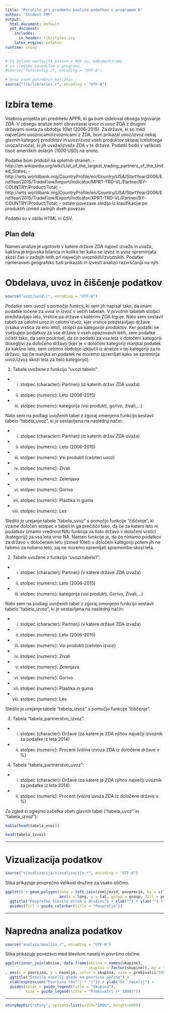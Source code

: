 ```yaml
---
title: "Poročilo pri predmetu Analiza podatkov s programom R"
author: "Študent FMF"
output:
  html_document: default
  pdf_document:
    includes:
      in_header: lib/styles.sty
    latex_engine: xelatex
runtime: shiny
---
```


```r
# Če želimo nastaviti pisave v PDF-ju, odkomentiramo
# in sledimo navodilom v programu.
#source("fontconfig.r", encoding = "UTF-8")

# Uvoz vseh potrebnih knjižnic
source("lib/libraries.r", encoding = "UTF-8")
```

# Izbira teme

Vsebina projekta pri predmetu APPR, ki ga bom izdeloval obsega trgovanje ZDA. V obsegu analize bom obravnaval izvoz in uvoz ZDA z drugimi državami sveta za obdobje 10let (2006-2015). Za države, ki so med največjimi uvoznicami/izvoznicami z ZDA, bom prikazal uvoz/izvoz nekaj glavnih kategorij produktov in uvoz/izvoz vseh produktov skupaj (celotnega uvoza/izvoza), ki jih uvaža/izvaža ZDA v te države. Podatki bodo v velikosti tisoč ameriških dolarjih (1000 USD) na enoto.

Podatke bom pridobil na spletnih straneh:
- http://en.wikipedia.org/wiki/List_of_the_largest_trading_partners_of_the_United_States;
- http://wits.worldbank.org/CountryProfile/en/Country/USA/StartYear/2006/EndYear/2015/TradeFlow/Import/Indicator/MPRT-TRD-VL/Partner/BY-COUNTRY/Product/Total;
- http://wits.worldbank.org/CountryProfile/en/Country/USA/StartYear/2006/EndYear/2015/TradeFlow/Export/Indicator/XPRT-TRD-VL/Partner/BY-COUNTRY/Product/Total;
- ostale povezave sledijo iz klasifikacije po produktih izmed zadnjih dveh povezav.

Podatki so v obliki HTML in CSV. 


## Plan dela

Namen analize je ugotoviti v katere države ZDA največ izvaža in uvaža, kakšna je trgovska bilanca in koliko ter kako se izvoz in uvoz spreminjata skozi čas v zadnjih letih pri največjih uvoznikih/izvoznikih. Podatke nameravam geografsko tudi prikazati in izvesti analizo razvrščanja na njih.


# Obdelava, uvoz in čiščenje podatkov

```r
source("uvoz/uvoz.r", encoding = "UTF-8")
```

Podatke sem uvozil s pomočjo funkcij, ki sem jih napisal tako, da imam podatke ločene za uvoz in izvoz v večih tabelah. V prvotnih tabelah stolpci predstavljajo leto, vrstice pa države s katerimi ZDA trguje. Nato sem sestavil tabeli za celotni uvoz in celotni izvoz, kjer vrstice predstavljajo države (vsaka vrstica za eno leto), stolpci pa kategorije produktov.
Ker podatki ne vsebujejo podatkov za vse države v vseh opazovanih letih, sem podatke očistil tako, da sem poskrbel, da so podatki za vsa leta v določeni kategoriji dosegljivi za določeno državo (kjer je v določeni kategoriji manjkal podatek za kakšno leto, sem celotno obdobje izključil iz analize v tej kategoriji za to državo, saj če manjka en podatek ne moremo spremljati kako se spreminja uvoz/izvoz skozi leta za tisto kategorijo).

1. Tabele uvožene z funkcijo "uvozi.tabelo":

- i. stolpec (character): Partnerji (iz katerih držav ZDA uvaža)
- ii. stolpec (numeric): Leto (2006-2015)
- iii. stolpec (numeric): kategorija (vsi produkti, gorivo, živali,...)

Nato sem na podlagi uvoženih tabel z zgoraj omenjeno funkcijo sestavil tabelo "tabela_uvoz", ki
je sestavljena na naslednji način:

- i. stolpec (character): Partnerji (iz katerih držav ZDA uvaža)
- ii. stolpec (numeric): Leto (2006-2015)
- iii. stolpec (numeric): Vsi produkti (celoten uvoz) 
- iv. stolpec (numeric): Zivali
- v. stolpec (numeric): Zelenjava
- vi. stolpec (numeric): Gorivo
- vii. stolpec (numeric): Plastika in guma
- viii. stolpec (numeric): Les

Sledilo je urejanje tabele "tabela_uvoz" s pomočjo funkcije "čiščenje", ki vzame določen stolpec v tabeli in ga prečiščii tako, da če za katero leto ni podatkov (imamo vrednost NA) funkcija za tisto državo v določeni vrstici (kategoriji) za vsa leta vrne NA. Namen funkcije je, da če nimamo podatkov za državo v določenem letu (izmed 10let) v določeni kategoriji potem jih ne rabimo za nobeno leto, saj ne moremo spremljati spremembe skozi leta.


2. Tabele uvožene z funkcijo "uvozi.tabelo1":

- i. stolpec (character): Partnerji (v katere države ZDA izvaža)
- ii. stolpec (numeric): Leto (2006-2015)
- iii. stolpec (numeric): kategorija (vsi produkti, Gorivo, Zivali,...)

Nato sem na podlagi uvoženih tabel z zgoraj omenjeno funkcijo sestavil tabelo "tabela_izvoz", ki
je sestavljena na naslednji način:

- i. stolpec (character): Partnerji (v katere države ZDA izvaža)
- ii. stolpec (numeric): Leto (2006-2015)
- iii. stolpec (numeric): Vsi produkti (celoten izvoz) 
- iv. stolpec (numeric): Zivali
- v. stolpec (numeric): Zelenjava
- vi. stolpec (numeric): Gorivo
- vii. stolpec (numeric): Plastika in guma
- viii. stolpec (numeric): Les

Sledilo je urejanje tabele "tabela_izvoz" s pomočjo funkcije "čiščenje".


3. Tabela "tabela_partnerstvo_izvoz":

- i. stolpec (character): Države (za katere je ZDA njihov največji izvoznik za podatke iz leta 2014)
- ii. stolpec (numeric): Procent (višina izvoza ZDA iz določene države v %)


4. Tabela "tabela_partnerstvo_uvoz":

- i. stolpec (character): Države (za katere je ZDA njihov največji uvoznik za podatke iz leta 2014)
- ii. stolpec (numeric): Procent (višina uvoza ZDA iz določene države v %)


Za zgled si oglejmo začetka obeh glavnih tabel ("tabela_uvoz" in "tabela_izvoz"):

```r
kable(head(tabela_uvoz))

head(tabela_izvoz)
```

***

# Vizualizacija podatkov

```r
source("vizualizacija/vizualizacija.r", encoding = "UTF-8")
```

Slika \ref{fig:zemljevid} prikazuje povprečno velikost družine za vsako občino.

```r
ggplot() + geom_polygon(data = left_join(zemljevid, povprecja, by = c("OB_UIME" = "obcina")),
                        aes(x = long, y = lat, group = group, fill = povprecje)) +
  ggtitle("Povprečno število otrok v družini") + xlab("") + ylab("") +
  guides(fill = guide_colorbar(title = "Povprečje"))
```

***

# Napredna analiza podatkov

```r
source("analiza/analiza.r", encoding = "UTF-8")
```

Slika \ref{fig:graf} prikazuje povezavo med številom naselij in površino občine.

```r
ggplot(inner_join(obcine, data.frame(obcina = names(skupine),
                                     skupina = factor(skupine)), by = "obcina")
, aes(x = povrsina, y = naselja, color = skupina, size = prebivalci/1000)) + geom_point() +
  ggtitle("Število naselij glede na površino občine") +
  xlab(expression("Površina (km"^2 * ")")) + ylab("Št. naselij") +
  guides(color = guide_legend(title = "Skupina"),
         size = guide_legend(title = "Prebivalci (* 1000)"))
```

***

```r
shinyAppDir("shiny", options=list(width="100%", height=600))
```

